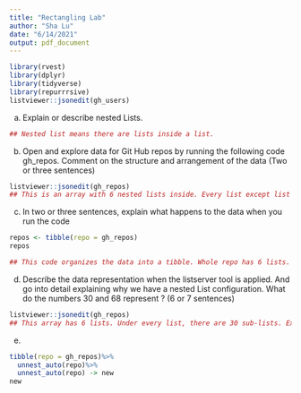 ```yaml
---
title: "Rectangling Lab"
author: "Sha Lu"
date: "6/14/2021"
output: pdf_document
---
```


```r
library(rvest)
library(dplyr)
library(tidyverse)
library(repurrrsive)
listviewer::jsonedit(gh_users)
```
a) Explain or describe nested Lists. 
```r
## Nested list means there are lists inside a list. 
```
b) Open and explore data for Git Hub repos by running the following code gh_repos.  Comment on the structure and arrangement of the data (Two or three sentences)
```r
listviewer::jsonedit(gh_repos)
## This is an array with 6 nested lists inside. Every list except list 3 has 30 sub-lists, list 3 has 26 sub-lists. Under the sub-lists, there are 68 elements or objects sepreatly. 
```
c)  In two or three sentences, explain what happens to the data when you run the code
```r
repos <- tibble(repo = gh_repos)
repos

## This code organizes the data into a tibble. Whole repo has 6 lists. Every list has 30 sub lists.
```
d)  Describe the data representation when the listserver tool is applied. And go into detail explaining why we have a nested List configuration. What do the numbers 30 and 68 represent ? (6 or 7 sentences)
```r
listviewer::jsonedit(gh_repos)
## This array has 6 lists. Under every list, there are 30 sub-lists. Except list 3 has only 26 sub-list. Every sub-list is a user's information, it has 68 elements.
```
e)
```r
tibble(repo = gh_repos)%>%
  unnest_auto(repo)%>%
  unnest_auto(repo) -> new
new

```

